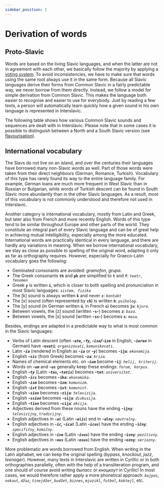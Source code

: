 ```yaml
---
sidebar_position: 2
---
```



# Derivation of words

## Proto-Slavic

Words are based on the living Slavic languages, and when the latter are not in agreement with each other, we basically follow the majority by applying a [voting system](../introduction/design-criteria.mdx#vocabulary). To avoid inconsistencies, we have to make sure that words using the same root always use it in the same form. Because all Slavic languages derive their forms from Common Slavic in a fairly predictable way, we never borrow from them directly. Instead, we follow a model for simple derivation from Common Slavic. This makes the language both easier to recognise and easier to use for everybody. Just by reading a few texts, a person will automatically learn quickly how a given sound in his own language is represented in Interslavic.

The following table shows how various Common Slavic sounds and sequences are dealt with in Interslavic. Please note that in some cases it is possible to distinguish between a North and a South Slavic version (see [flavourisation](flavourisation.mdx)).

<Souns />

## International vocabulary

The Slavs do not live on an island, and over the centuries their languages have borrowed many non-Slavic words as well. Part of those words were taken from their direct neighbours (German, Romance, Turkish). Vocabulary of this type has rarely found its way to the entire language family. For example, German loans are much more frequent in West Slavic than in Russian or Bulgarian, while words of Turkish descent can be found in South Slavic more abundantly than in the other Slavic languages. As a result, most of this vocabulary is not commonly understood and therefore not used in Interslavic.

Another category is international vocabulary, mostly from Latin and Greek, but later also from French and more recently English. Words of this type tend to be similar throughout Europe and other parts of the world. They constitute an integral part of every Slavic language and can be of great help in achieving mutual intelligibility, especially among the more educated. International words are practically identical in every language, and there are hardly any variations in meaning. When we borrow international vocabulary, we stay as close as possible to spelling of the original word, adapting it only as far as orthography requires. However, especially for Graeco-Latin vocabulary goes the following:

*   Geminated consonants are avoided: _gramofon_, _grupa_.
*   The Greek consonants **`th`** and **`ph`** are simplified to **`t`** and **`f`**: _`teatr, fenomen`_
*   Greek **`y`** is written **`i`**, which is closer to both spelling and pronunciation in most Slavic languages: _`sistem, fizika`_
*   The \[k\] sound is always written **`k`** and never **`c`**: _`kontakt`_
*   The \[x\] sound (often represented by **`ch`**) is written **`h`**: _`psiholog`_.
*   The \[y\] sound (in German written **`ü`**, in French **`u`**) becomes **`ju`**: _`bjuro`_.
*   Between vowels, the \[z\] sound (written **\-`s`-**) becomes **`z`**: _`baza`_.
*   Between vowels, the \[s\] sound (written **\-`ss`-**) becomes **`s`**: _`masa`_.

Besides, endings are adapted in a predictable way to what is most common in the Slavic languages:

*   Verbs of Latin descent (often **_\-`ate`, -`fy`, -`ise`/-`ize`_** in English, **_\-`ieren`_** in German) have **\-`ovati`**: _`organizovati`_, _`komunikovati`_.
*   Latin **_\-`ia`_** (rendered in English as **_\-`ia`_** or **_\-`y`_**) becomes **\-`ija`**: _`ekonomija`_.
*   English **_\-`sis`_** (from Greek) becomes **\-`za`**: _`kriza`_.
*   Names of chemical elements etc. on **_\-`ium`_** become **\-`ij`**: _`helij, kriterij`_.
*   Words on **_\-`um`_** and **_\-`us`_** generally keep these endings: _`forum, korpus`_.
*   English **_\-`ty`_** (Latin **_\-`tas`, -`tatis`_**) becomes **\-`tet`**: _`universitet`_.
*   English **_\-`ics`_** becomes **\-`ika`**: _`ekonomika`_.
*   English **_\-`ism`_** becomes **\-`izm`**: _`komunizm`_.
*   English **_\-`ist`_** becomes **\-`ist`**: _`komunist`_.
*   English **_\-`sion`_** becomes **\-`zija`**: _`televizija`_.
*   English **_\-`ssion`_** becomes **\-`sija`**: _`diskusija`_.
*   English **_\-`tion`_** becomes **\-`cija`**: _`akcija`_.
*   Adjectives derived from these nouns have the ending **\-`ijny`**: _`televizijny`_, _`tradicijny`_.
*   English adjectives in **_\-`al`_** (Latin **_\-`alis`_**) end in **\-`alny`**: _`neutralny`_.
*   English adjectives in **_\-`ic`, -`ical`_** (Latin **_\-`icus`_**) have the ending **\-`ičny`**: _`specifičny`_, _`komičny`_.
*   English adjectives in **_\-`ive`_** (Latin **_\-`ivus`_**) have the ending **\-`ivny`**: _`pozitivny`_.
*   English adjectives in **_\-`ous`_** (Latin **_\-`osus`_**) have the ending **\-`ozny`**: _`seriozny`_.

More problematic are words borrowed from English. When writing in the Latin alphabet, we can keep the original spelling (_bypass_, _knockout_, _jazz_, _teenager_). However, many texts in Interslavic are written in Cyrillic or in both orthographies parallelly, often with the help of a transliteration program, and one should of course avoid writing _быпасс_ or _кноцкоут_ in Cyrillic! In most cases, we would therefore rather apply a more phonetical approach: _`bajpas`_, _`nokaut`_, _`džaz`_, _`tinejdžer`_, _`budžet`_, _`biznes`_, _`mjuzikl`_, _`futbol`_, _`koktejl`_, etc.
